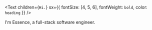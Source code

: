 <Text
  children={`Hi.`}
  sx={{ fontSize: [4, 5, 6], fontWeight: `bold`, color: `heading` }}
/>

I'm Essence, a full-stack software engineer.   
